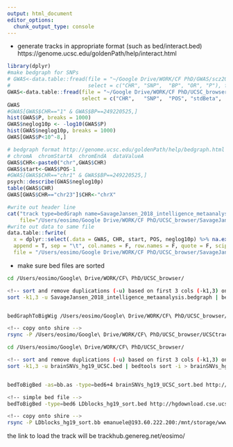 ```yaml
---
output: html_document
editor_options: 
  chunk_output_type: console
---
```



- generate tracks in appropriate format (such as bed/interact.bed)
https://genome.ucsc.edu/goldenPath/help/interact.html

```r
library(dplyr)
#make bedgraph for SNPs
# GWAS<-data.table::fread(file = "~/Google Drive/WORK/CF PhD/GWAS/scz2021/PGC3_SCZ_wave3_public.v2_GRCh37.tsv.gz",
#                         select = c("CHR",	"SNP",	"BP", "OR",	"P"), fill=T)
GWAS<-data.table::fread(file = "~/Google Drive/WORK/CF PhD/UCSC_browser/SavageJansen_2018_intelligence_metaanalysis_hg19.txt",
                        select = c("CHR",	"SNP",	"POS", "stdBeta",	"P"), fill=T)
GWAS
#GWAS[GWAS$CHR=="1" & GWAS$BP==249220525,]
hist(GWAS$P, breaks = 1000)
GWAS$neglog10p <- -log10(GWAS$P)
hist(GWAS$neglog10p, breaks = 1000)
GWAS[GWAS$P<10^-8,]

# bedgraph format http://genome.ucsc.edu/goldenPath/help/bedgraph.html
# chromA  chromStartA  chromEndA  dataValueA
GWAS$CHR<-paste0("chr",GWAS$CHR)
GWAS$start<-GWAS$POS-1
#GWAS[GWAS$CHR=="chr1" & GWAS$BP==249220525,]
psych::describe(GWAS$neglog10p)
table(GWAS$CHR)
GWAS[GWAS$CHR=="chr23"]$CHR<-"chrX"

#write out header line
cat("track type=bedGraph name=SavageJansen_2018_intelligence_metaanalysis description=SavageJansen_2018_intelligence_metaanalysis visibility=display_mode color=125,0,238 altColor=125,0,238 priority=high autoScale=on alwaysZero=on gridDefault=on graphType=bar\n",
    file="/Users/eosimo/Google Drive/WORK/CF PhD/UCSC_browser/SavageJansen_2018_intelligence_metaanalysis.bedgraph", append=F)
#write out data to same file
data.table::fwrite(
  x = dplyr::select(.data = GWAS, CHR, start, POS, neglog10p) %>% na.exclude(), 
  append = T, sep = "\t", col.names = F, row.names = F, quote = F, scipen = 999,
  file = "/Users/eosimo/Google Drive/WORK/CF PhD/UCSC_browser/SavageJansen_2018_intelligence_metaanalysis.bedgraph")
```

- make sure bed files are sorted

``` bash
cd /Users/eosimo/Google\ Drive/WORK/CF\ PhD/UCSC_browser/

<!-- sort and remove duplications (-u) based on first 3 cols (-k1,3) only -->
sort -k1,3 -u SavageJansen_2018_intelligence_metaanalysis.bedgraph | bedtools sort -i > SavageJansen_2018_intelligence_metaanalysis_sort.bedgraph


bedGraphToBigWig /Users/eosimo/Google\ Drive/WORK/CF\ PhD/UCSC_browser/SavageJansen_2018_intelligence_metaanalysis_sort.bedgraph http://hgdownload.cse.ucsc.edu/goldenPath/hg19/bigZips/hg19.chrom.sizes /Users/eosimo/Google\ Drive/WORK/CF\ PhD/UCSC_browser/UCSCtrackHub/data_files/SavageJansen_2018_intelligence_metaanalysis_sort_hg19.bw

<!-- copy onto shire -->
rsync -P /Users/eosimo/Google\ Drive/WORK/CF\ PhD/UCSC_browser/UCSCtrackHub/data_files/SavageJansen_2018_intelligence_metaanalysis_sort_hg19.bw emanuele@193.60.222.200:/mnt/storage/www/ucsc_hub/eosimo/
```



``` bash
cd /Users/eosimo/Google\ Drive/WORK/CF\ PhD/UCSC_browser/

<!-- sort and remove duplications (-u) based on first 3 cols (-k1,3) only -->
sort -k1,3 -u brainSNVs_hg19_UCSC.bed | bedtools sort -i > brainSNVs_hg19_UCSC_sort.bed


bedToBigBed -as=bb.as -type=bed6+4 brainSNVs_hg19_UCSC_sort.bed http://hgdownload.cse.ucsc.edu/goldenPath/hg19/bigZips/hg19.chrom.sizes brainSNVs_hg19_UCSC_sort.bb

<!-- simple bed file -->
bedToBigBed -type=bed6 LDblocks_hg19_sort.bed http://hgdownload.cse.ucsc.edu/goldenPath/hg19/bigZips/hg19.chrom.sizes LDblocks_hg19_sort.bb

<!-- copy onto shire -->
rsync -P LDblocks_hg19_sort.bb emanuele@193.60.222.200:/mnt/storage/www/ucsc_hub/eosimo/
```

the link to load the track will be trackhub.genereg.net/eosimo/



